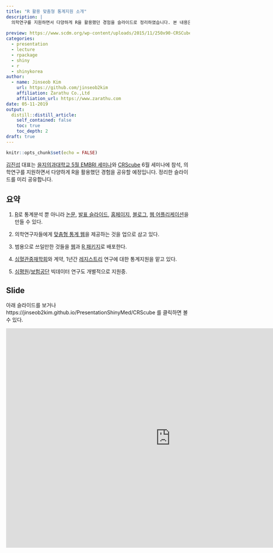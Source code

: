 ```yaml
---
title: "R 활용 맞춤형 통계지원 소개"
description: |
  의학연구를 지원하면서 다양하게 R을 활용했던 경험을 슬라이드로 정리하였습니다. 본 내용은 을지의과대학교 5월 EMBRI 세미나와 CRScube 6월 세미나에서 발표할 예정입니다. 
  
preview: https://www.scdm.org/wp-content/uploads/2015/11/250x90-CRSCube.png
categories:
  - presentation
  - lecture
  - rpackage
  - shiny
  - r
  - shinykorea
author:
  - name: Jinseob Kim
    url: https://github.com/jinseob2kim
    affiliation: Zarathu Co.,Ltd
    affiliation_url: https://www.zarathu.com
date: 05-11-2019
output:
  distill::distill_article:
    self_contained: false
    toc: true
    toc_depth: 2
draft: true
---
```


```r
knitr::opts_chunk$set(echo = FALSE)
```


[김진섭](https://github.com/jinseob2kim) 대표는 [을지의과대학교 5월 EMBRI 세미나](http://eulji.ac.kr/embri/index.html?menuno=3925)와 [CRScube](https://www.crscube.io/?lang=ko) 6월 세미나에 참석, 의학연구를 지원하면서 다양하게 R을 활용했던 경험을 공유할 예정입니다. 정리한 슬라이드를 미리 공유합니다.  



## 요약

1. [R](https://www.r-project.org/)로 통계분석 뿐 아니라 [논문](https://github.com/rstudio/rticles), [발표 슬라이드](https://github.com/yihui/xaringan), [홈페이지](https://github.com/rstudio/blogdown), [블로그](https://rstudio.github.io/distill/), [웹 어플리케이션](https://shiny.rstudio.com/)을 만들 수 있다. 


2. 의학연구자들에게 [맞춤형 통계 웹](http://app.zarathu.com)을 제공하는 것을 업으로 삼고 있다.


3. 범용으로 쓰일만한 것들을 [웹](http://app.zarathu.com)과 [R 패키지](https://github.com/jinseob2kim/jsmodule)로 배포한다.


4. [심혈관중재학회](http://www.kscvi.org/new_ksic2015/community/main/kbc)와 계약, 1년간 [레지스트리](https://clinicaltrials.gov/ct2/show/NCT03068494) 연구에 대한 통계지원을 맡고 있다.


5. [심평원](https://opendata.hira.or.kr/)/[보험공단](https://nhiss.nhis.or.kr/) 빅데이터 연구도 개별적으로 지원중.



## Slide

아래 슬라이드를 보거나 https://jinseob2kim.github.io/PresentationShinyMed/CRScube 를 클릭하면 볼 수 있다.

<iframe src="https://jinseob2kim.github.io/PresentationShinyMed/CRScube" width="900" height="600" style="border: none;"></iframe>
